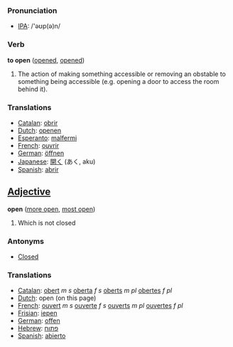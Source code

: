 === Pronunciation ===

*[[w:IPA|IPA]]: /'&#601;&#650;p(&#601;)n/

=== Verb ===

'''to open''' ([[opened]], [[opened]])

# The action of making something accessible or removing an obstable to something being accessible (e.g. opening a door to access the room behind it).

=== Translations ===
*[[Catalan]]: [[obrir]]
*[[Dutch]]: [[openen]]
*[[Esperanto]]: [[malfermi]]
*[[French]]: [[ouvrir]]
*[[German]]: [[öffnen]]
*[[Japanese]]: [[開く]] (あく, aku)
*[[Spanish]]: [[abrir]]

==[[Adjective]]==

'''open''' ([[more open]], [[most open]])

#Which is not closed

===Antonyms===
*[[Closed]]

===Translations===
*[[Catalan]]: [[obert]] ''m'' ''s'' [[oberta]] ''f'' ''s'' [[oberts]] ''m'' ''pl'' [[obertes]] ''f'' ''pl''
*[[Dutch]]: open (on this page)
*[[French]]: [[ouvert]] ''m'' ''s'' [[ouverte]] ''f'' ''s'' [[ouverts]] ''m'' ''pl'' [[ouvertes]] ''f'' ''pl''
*[[Frisian]]: [[iepen]]
*[[German]]: [[offen]]
*[[Hebrew]]:  [[פתוח]]
*[[Spanish]]: [[abierto]]